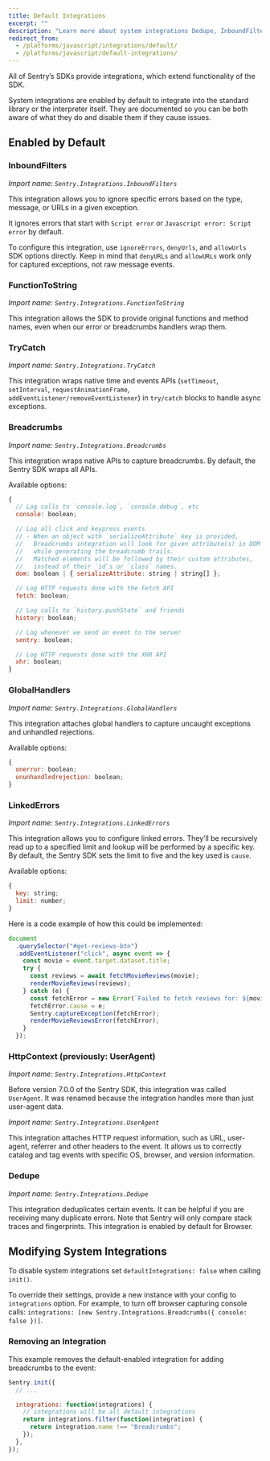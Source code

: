 ```yaml
---
title: Default Integrations
excerpt: ""
description: "Learn more about system integrations Dedupe, InboundFilters, FunctionToString, Breadcrumbs, GlobalHandlers, LinkedErrors, and HttpContext (UserAgent), that are enabled by default to integrate into the standard library or the interpreter itself."
redirect_from:
  - /platforms/javascript/integrations/default/
  - /platforms/javascript/default-integrations/
---
```


All of Sentry’s SDKs provide integrations, which extend functionality of the SDK.

System integrations are enabled by default to integrate into the standard library or the interpreter itself. They are documented so you can be both aware of what they do and disable them if they cause issues.

## Enabled by Default

### InboundFilters

_Import name: `Sentry.Integrations.InboundFilters`_

This integration allows you to ignore specific errors based on the type,
message, or URLs in a given exception.

It ignores errors that start with `Script error` or `Javascript error: Script error` by default.

To configure this integration, use `ignoreErrors`, `denyUrls`,
and `allowUrls` SDK options directly. Keep in mind that `denyURLs` and `allowURLs`
work only for captured exceptions, not raw message events.

### FunctionToString

_Import name: `Sentry.Integrations.FunctionToString`_

This integration allows the SDK to provide original functions and method names, even when our error or breadcrumbs handlers wrap them.

### TryCatch

_Import name: `Sentry.Integrations.TryCatch`_

This integration wraps native time and events APIs (`setTimeout`, `setInterval`, `requestAnimationFrame`, `addEventListener/removeEventListener`) in `try/catch` blocks to handle async exceptions.

### Breadcrumbs

_Import name: `Sentry.Integrations.Breadcrumbs`_

This integration wraps native APIs to capture breadcrumbs. By default, the Sentry SDK wraps all APIs.

Available options:

```javascript
{
  // Log calls to `console.log`, `console.debug`, etc
  console: boolean;

  // Log all click and keypress events
  // - When an object with `serializeAttribute` key is provided,
  //   Breadcrumbs integration will look for given attribute(s) in DOM elements,
  //   while generating the breadcrumb trails.
  //   Matched elements will be followed by their custom attributes,
  //   instead of their `id`s or `class` names.
  dom: boolean | { serializeAttribute: string | string[] };

  // Log HTTP requests done with the Fetch API
  fetch: boolean;

  // Log calls to `history.pushState` and friends
  history: boolean;

  // Log whenever we send an event to the server
  sentry: boolean;

  // Log HTTP requests done with the XHR API
  xhr: boolean;
}
```

### GlobalHandlers

_Import name: `Sentry.Integrations.GlobalHandlers`_

This integration attaches global handlers to capture uncaught exceptions and unhandled rejections.

Available options:

```javascript
{
  onerror: boolean;
  onunhandledrejection: boolean;
}
```

### LinkedErrors

_Import name: `Sentry.Integrations.LinkedErrors`_

This integration allows you to configure linked errors. They’ll be recursively read up to a specified limit and lookup will be performed by a specific key. By default, the Sentry SDK sets the limit to five and the key used is `cause`.

Available options:

```javascript
{
  key: string;
  limit: number;
}
```

Here is a code example of how this could be implemented:

```javascript
document
  .querySelector("#get-reviews-btn")
  .addEventListener("click", async event => {
    const movie = event.target.dataset.title;
    try {
      const reviews = await fetchMovieReviews(movie);
      renderMovieReviews(reviews);
    } catch (e) {
      const fetchError = new Error(`Failed to fetch reviews for: ${movie}`);
      fetchError.cause = e;
      Sentry.captureException(fetchError);
      renderMovieReviewsError(fetchError);
    }
  });
```

### HttpContext (previously: UserAgent)

_Import name: `Sentry.Integrations.HttpContext`_

<Note>

Before version 7.0.0 of the Sentry SDK, this integration was called `UserAgent`.
It was renamed because the integration handles more than just user-agent data.

_Import name: `Sentry.Integrations.UserAgent`_

</Note>

This integration attaches HTTP request information, such as URL, user-agent, referrer and other headers to the event.
It allows us to correctly catalog and tag events with specific OS, browser, and version information.

### Dedupe

_Import name: `Sentry.Integrations.Dedupe`_

This integration deduplicates certain events. It can be helpful if you are receiving many duplicate errors. Note that Sentry will only compare stack traces and fingerprints. This integration is enabled by default for Browser.

<PlatformContent includePath="configuration/dedupe" />

## Modifying System Integrations

To disable system integrations set `defaultIntegrations: false` when calling `init()`.

To override their settings, provide a new instance with your config to `integrations` option. For example, to turn off browser capturing console calls: `integrations: [new Sentry.Integrations.Breadcrumbs({ console: false })]`.

### Removing an Integration

This example removes the default-enabled integration for adding breadcrumbs to the event:

```javascript
Sentry.init({
  // ...

  integrations: function(integrations) {
    // integrations will be all default integrations
    return integrations.filter(function(integration) {
      return integration.name !== "Breadcrumbs";
    });
  },
});
```
